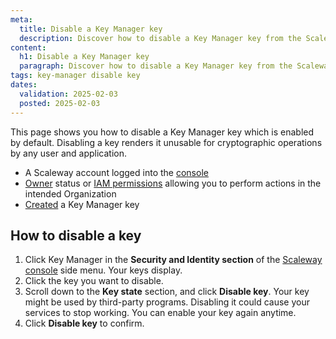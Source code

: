 ```yaml
---
meta:
  title: Disable a Key Manager key
  description: Discover how to disable a Key Manager key from the Scaleway console.
content:
  h1: Disable a Key Manager key
  paragraph: Discover how to disable a Key Manager key from the Scaleway console.
tags: key-manager disable key
dates:
  validation: 2025-02-03
  posted: 2025-02-03
---
```


This page shows you how to disable a Key Manager key which is enabled by default. Disabling a key renders it unusable for cryptographic operations by any user and application.

<Macro id="requirements" />

- A Scaleway account logged into the [console](https://console.scaleway.com)
- [Owner](/iam/concepts/#owner) status or [IAM permissions](/iam/concepts/#permission) allowing you to perform actions in the intended Organization
- [Created](/key-manager/how-to/create-km-key/) a Key Manager key

## How to disable a key

1. Click Key Manager in the **Security and Identity section** of the [Scaleway console](https://console.scaleway.com) side menu. Your keys display.
2. Click the key you want to disable.
3. Scroll down to the **Key state** section, and click **Disable key**.
    <Message type="important">
     Your key might be used by third-party programs. Disabling it could cause your services to stop working. You can enable your key again anytime.
    </Message>
4. Click **Disable key** to confirm.
